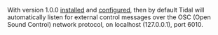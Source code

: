 With version 1.0.0 [[Installation|installed]] and [[Configuration|configured]], then by default Tidal will automatically listen for external control messages over the OSC (Open Sound Control) network protocol, on localhost (127.0.0.1), port 6010.